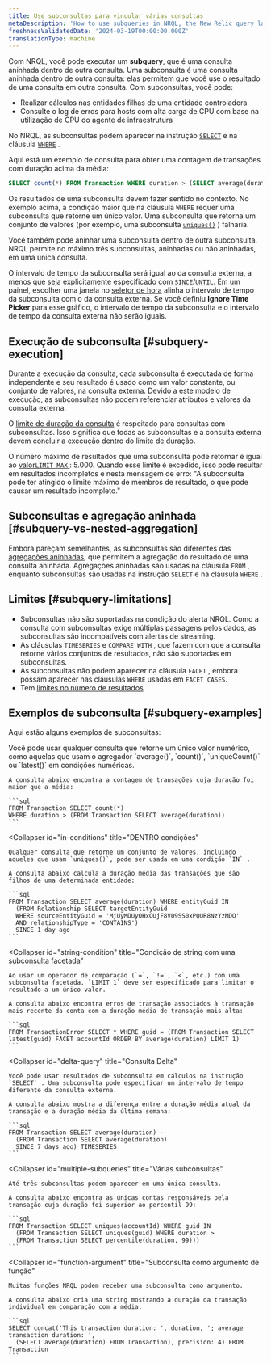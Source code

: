 ```yaml
---
title: Use subconsultas para vincular várias consultas
metaDescription: 'How to use subqueries in NRQL, the New Relic query language.'
freshnessValidatedDate: '2024-03-19T00:00:00.000Z'
translationType: machine
---
```


Com NRQL, você pode executar um <DoNotTranslate>**subquery**</DoNotTranslate>, que é uma consulta aninhada dentro de outra consulta. Uma subconsulta é uma consulta aninhada dentro de outra consulta: elas permitem que você use o resultado de uma consulta em outra consulta. Com subconsultas, você pode:

* Realizar cálculos nas entidades filhas de uma entidade controladora
* Consulte o log de erros para hosts com alta carga de CPU com base na utilização de CPU do agente de infraestrutura

No NRQL, as subconsultas podem aparecer na instrução [`SELECT`](/docs/query-your-data/nrql-new-relic-query-language/get-started/nrql-syntax-clauses-functions/#state-select) e na cláusula [`WHERE`](/docs/query-your-data/nrql-new-relic-query-language/get-started/nrql-syntax-clauses-functions/#sel-where) .

Aqui está um exemplo de consulta para obter uma contagem de transações com duração acima da média:

```sql
SELECT count(*) FROM Transaction WHERE duration > (SELECT average(duration) FROM Transaction)
```

Os resultados de uma subconsulta devem fazer sentido no contexto. No exemplo acima, a condição maior que na cláusula `WHERE` requer uma subconsulta que retorne um único valor. Uma subconsulta que retorna um conjunto de valores (por exemplo, uma subconsulta [`uniques()`](/docs/query-your-data/nrql-new-relic-query-language/get-started/nrql-syntax-clauses-functions/#func-uniques) ) falharia.

Você também pode aninhar uma subconsulta dentro de outra subconsulta. NRQL permite no máximo três subconsultas, aninhadas ou não aninhadas, em uma única consulta.

O intervalo de tempo da subconsulta será igual ao da consulta externa, a menos que seja explicitamente especificado com [`SINCE`](/docs/query-your-data/nrql-new-relic-query-language/get-started/nrql-syntax-clauses-functions/#sel-since)/[`UNTIL`](/docs/query-your-data/nrql-new-relic-query-language/get-started/nrql-syntax-clauses-functions/#sel-until). Em um painel, escolher uma janela no [seletor de hora](/docs/query-your-data/explore-query-data/dashboards/manage-your-dashboard/#dash-time-picker) alinha o intervalo de tempo da subconsulta com o da consulta externa. Se você definiu <DoNotTranslate>**Ignore Time Picker**</DoNotTranslate> para esse gráfico, o intervalo de tempo da subconsulta e o intervalo de tempo da consulta externa não serão iguais.

## Execução de subconsulta [#subquery-execution]

Durante a execução da consulta, cada subconsulta é executada de forma independente e seu resultado é usado como um valor constante, ou conjunto de valores, na consulta externa. Devido a este modelo de execução, as subconsultas não podem referenciar atributos e valores da consulta externa.

O [limite de duração da consulta](/docs/query-your-data/nrql-new-relic-query-language/get-started/rate-limits-nrql-queries/#query-duration) é respeitado para consultas com subconsultas. Isso significa que todas as subconsultas e a consulta externa devem concluir a execução dentro do limite de duração.

O número máximo de resultados que uma subconsulta pode retornar é igual ao [valor`LIMIT MAX` ](/docs/query-your-data/nrql-new-relic-query-language/get-started/nrql-syntax-clauses-functions/#sel-limit): 5.000. Quando esse limite é excedido, isso pode resultar em resultados incompletos e nesta mensagem de erro: "A subconsulta pode ter atingido o limite máximo de membros de resultado, o que pode causar um resultado incompleto."

## Subconsultas e agregação aninhada [#subquery-vs-nested-aggregation]

Embora pareçam semelhantes, as subconsultas são diferentes das [agregações aninhadas](/docs/query-your-data/nrql-new-relic-query-language/nrql-query-tutorials/nested-aggregation-make-ordered-computations-single-query), que permitem a agregação do resultado de uma consulta aninhada. Agregações aninhadas são usadas na cláusula `FROM` , enquanto subconsultas são usadas na instrução `SELECT` e na cláusula `WHERE` .

## Limites [#subquery-limitations]

* Subconsultas não são suportadas na condição do alerta NRQL. Como a consulta com subconsultas exige múltiplas passagens pelos dados, as subconsultas são incompatíveis com alertas de streaming.
* As cláusulas `TIMESERIES` e `COMPARE WITH` , que fazem com que a consulta retorne vários conjuntos de resultados, não são suportadas em subconsultas.
* As subconsultas não podem aparecer na cláusula `FACET` , embora possam aparecer nas cláusulas `WHERE` usadas em `FACET CASES`.
* Tem [limites no número de resultados](#subquery-execution)

## Exemplos de subconsulta [#subquery-examples]

Aqui estão alguns exemplos de subconsultas:

<CollapserGroup>
  <Collapser
    id="numeric-conditions"
    title="Condições numéricas"
  >
    Você pode usar qualquer consulta que retorne um único valor numérico, como aquelas que usam o agregador `average()`, `count()`, `uniqueCount()` ou `latest()` em condições numéricas.

    A consulta abaixo encontra a contagem de transações cuja duração foi maior que a média:

    ```sql
    FROM Transaction SELECT count(*)
    WHERE duration > (FROM Transaction SELECT average(duration))
    ```
  </Collapser>

  <Collapser
    id="in-conditions"
    title="DENTRO condições"
  >
    Qualquer consulta que retorne um conjunto de valores, incluindo aqueles que usam `uniques()`, pode ser usada em uma condição `IN` .

    A consulta abaixo calcula a duração média das transações que são filhos de uma determinada entidade:

    ```sql
    FROM Transaction SELECT average(duration) WHERE entityGuid IN
      (FROM Relationship SELECT targetEntityGuid
      WHERE sourceEntityGuid = 'MjUyMDUyOHxOUjF8V09SS0xPQUR8NzYzMDQ'
      AND relationshipType = 'CONTAINS')
      SINCE 1 day ago
    ```
  </Collapser>

  <Collapser
    id="string-condition"
    title="Condição de string com uma subconsulta facetada"
  >
    Ao usar um operador de comparação (`=`, `!=`, `<`, etc.) com uma subconsulta facetada, `LIMIT 1` deve ser especificado para limitar o resultado a um único valor.

    A consulta abaixo encontra erros de transação associados à transação mais recente da conta com a duração média de transação mais alta:

    ```sql
    FROM TransactionError SELECT * WHERE guid = (FROM Transaction SELECT latest(guid) FACET accountId ORDER BY average(duration) LIMIT 1)
    ```
  </Collapser>

  <Collapser
    id="delta-query"
    title="Consulta Delta"
  >
    Você pode usar resultados de subconsulta em cálculos na instrução `SELECT` . Uma subconsulta pode especificar um intervalo de tempo diferente da consulta externa.

    A consulta abaixo mostra a diferença entre a duração média atual da transação e a duração média da última semana:

    ```sql
    FROM Transaction SELECT average(duration) -
      (FROM Transaction SELECT average(duration)
      SINCE 7 days ago) TIMESERIES
    ```
  </Collapser>

  <Collapser
    id="multiple-subqueries"
    title="Várias subconsultas"
  >
    Até três subconsultas podem aparecer em uma única consulta.

    A consulta abaixo encontra as únicas contas responsáveis pela transação cuja duração foi superior ao percentil 99:

    ```sql
    FROM Transaction SELECT uniques(accountId) WHERE guid IN
      (FROM Transaction SELECT uniques(guid) WHERE duration >
      (FROM Transaction SELECT percentile(duration, 99)))
    ```
  </Collapser>

  <Collapser
    id="function-argument"
    title="Subconsulta como argumento de função"
  >
    Muitas funções NRQL podem receber uma subconsulta como argumento.

    A consulta abaixo cria uma string mostrando a duração da transação individual em comparação com a média:

    ```sql
    SELECT concat('This transaction duration: ', duration, '; average transaction duration: ',
      (SELECT average(duration) FROM Transaction), precision: 4) FROM Transaction
    ```
  </Collapser>
</CollapserGroup>